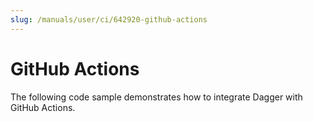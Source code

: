 ```yaml
---
slug: /manuals/user/ci/642920-github-actions
---
```


# GitHub Actions

The following code sample demonstrates how to integrate Dagger with GitHub Actions.

```yaml title=".github/workflows/dagger.yml" file=./snippets/actions.yml
```
